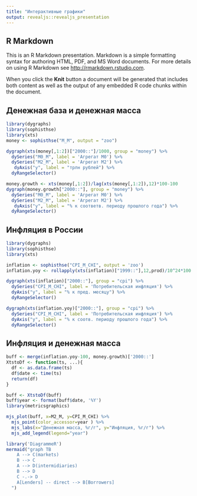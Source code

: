 ```yaml
---
title: "Интерактивные графики"
output: revealjs::revealjs_presentation
---
```


## R Markdown

This is an R Markdown presentation. Markdown is a simple formatting syntax for authoring HTML, PDF, and MS Word documents. For more details on using R Markdown see <http://rmarkdown.rstudio.com>.

When you click the **Knit** button a document will be generated that includes both content as well as the output of any embedded R code chunks within the document.

## Денежная база и денежная масса 

```r
library(dygraphs)
library(sophisthse)
library(xts)
money <- sophisthse("M_M", output = "zoo")

dygraph(xts(money[,1:2])["2000::"]/1000, group = "money") %>%
  dySeries("M0_M", label = 'Агрегат М0') %>%
  dySeries("M2_M", label = 'Агрегат М2') %>%
   dyAxis("y", label = "трлн рублей") %>%
  dyRangeSelector()

money.growth <- xts(money[,1:2])/lag(xts(money[,1:2]),12)*100-100
dygraph(money.growth["2000::"], group = "money") %>%
  dySeries("M0_M", label = 'Агрегат М0') %>%
  dySeries("M2_M", label = 'Агрегат М2') %>%
   dyAxis("y", label = "% к соответв. периоду прошлого года") %>%
  dyRangeSelector()

```

## Инфляция в России

```r
library(dygraphs)
library(sophisthse)
library(xts)

inflation <- sophisthse("CPI_M_CHI", output = 'zoo')
inflation.yoy <- rollapply(xts(inflation)["1999::"],12,prod)/10^24*100

dygraph(xts(inflation)["2000::"], group = "cpi") %>%
  dySeries("CPI_M_CHI", label = 'Потребительская инфляция') %>%
  dyAxis("y", label = "% к пред. месяцу") %>%
  dyRangeSelector()

dygraph(xts(inflation.yoy)["2000::"], group = "cpi") %>%
  dySeries("CPI_M_CHI", label = 'Потребительская инфляция') %>%
  dyAxis("y", label = "% к соотв. периоду прошлого года") %>%
  dyRangeSelector()

```


## Инфляция и денежная масса

```r
buff <- merge(inflation.yoy-100, money.growth)['2000::']
XtstoDf <- function(ts, ...){
  df <- as.data.frame(ts)
  df$date <- time(ts)
  return(df)
}

buff <- XtstoDf(buff)
buff$year <- format(buff$date, '%Y')
library(metricsgraphics)

mjs_plot(buff, x=M2_M, y=CPI_M_CHI) %>%
  mjs_point(color_accessor=year ) %>%
  mjs_labs(x="Денежная масса, %г/г", y="Инфляция, %г/г") %>%
  mjs_add_legend(legend="year")

```

```r
library('DiagrammeR')
mermaid("graph TB
    A --> C(markets)
    B --> C
    A --> D(intermidiaries)
    B --> D
    C -.-> D
    A[Lenders] -- direct --> B[Borrowers]
  ")
```